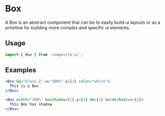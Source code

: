 # Box

A Box is an abstract component that can be to easily build ui layouts or as a primitive for building more complex and specific ui elements.

## Usage

```js
import { Box } from 'composite-ui';
```

## Examples

```jsx live=true
<Box bg="black.1" w="100%" p={3} color="white">
  This is a Box
</Box>
```

```jsx live=true
<Box width="100%" boxShadow={1} p={3} mb={3} borderRadius={1}>
  This Box has shadow
</Box>
```
